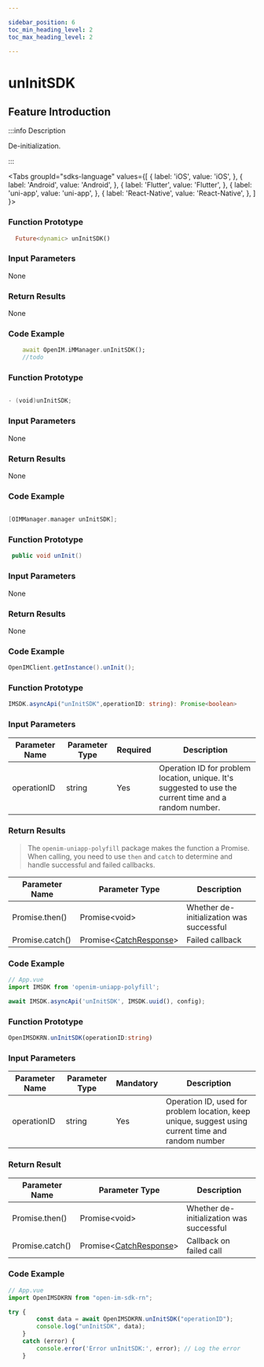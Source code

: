 ```yaml
---

sidebar_position: 6
toc_min_heading_level: 2
toc_max_heading_level: 2

---
```


# unInitSDK

## Feature Introduction

:::info Description

De-initialization.

:::

<Tabs
groupId="sdks-language"
values={[
{ label: 'iOS', value: 'iOS', },
{ label: 'Android', value: 'Android', },
{ label: 'Flutter', value: 'Flutter', },
{ label: 'uni-app', value: 'uni-app', },
{ label: 'React-Native', value: 'React-Native', },
]
}>

<TabItem value="Flutter">

### Function Prototype

```dart showLineNumbers
  Future<dynamic> unInitSDK()
```

### Input Parameters

None

### Return Results

None

### Code Example

```dart showLineNumbers
    await OpenIM.iMManager.unInitSDK();
    //todo
```

</TabItem>

<TabItem value="iOS">

### Function Prototype

```swift showLineNumbers

- (void)unInitSDK;

```

### Input Parameters

None

### Return Results

None

### Code Example

```swift showLineNumbers

[OIMManager.manager unInitSDK];

```

</TabItem>

<TabItem value="Android">

### Function Prototype

```java showLineNumbers
 public void unInit()
```

### Input Parameters

None

### Return Results

None

### Code Example

```java showLineNumbers
OpenIMClient.getInstance().unInit();
```

</TabItem>

<TabItem value="uni-app">

### Function Prototype

```ts showLineNumbers
IMSDK.asyncApi("unInitSDK",operationID: string): Promise<boolean>
```

### Input Parameters

| Parameter Name | Parameter Type  | Required | Description                                       |
| -------------- | --------------- | -------- | ------------------------------------------------- |
| operationID    | string          | Yes      | Operation ID for problem location, unique. It's suggested to use the current time and a random number. |

### Return Results

> The `openim-uniapp-polyfill` package makes the function a Promise. When calling, you need to use `then` and `catch` to determine and handle successful and failed callbacks.

| Parameter Name | Parameter Type                                 | Description       |
| -------------- | ---------------------------------------------- | ----------------- |
| Promise.then() | Promise<void\>                                 | Whether de-initialization was successful |
| Promise.catch() | Promise<[CatchResponse](/class/response.mdx)\> | Failed callback   |

### Code Example

```js showLineNumbers
// App.vue
import IMSDK from 'openim-uniapp-polyfill';

await IMSDK.asyncApi('unInitSDK', IMSDK.uuid(), config);

```

</TabItem>
<TabItem value="React-Native">

### Function Prototype

```ts showLineNumbers
OpenIMSDKRN.unInitSDK(operationID:string)
```

### Input Parameters

| Parameter Name    | Parameter Type                                      | Mandatory | Description                                                   |
| ----------- | --------------------------------------------- | -------- | ------------------------------------------------------- |
| operationID | string                                        | Yes       | Operation ID, used for problem location, keep unique, suggest using current time and random number |

### Return Result

| Parameter Name        | Parameter Type                                                | Description          |
| --------------- | ------------------------------------------------------- | -------------- |
| Promise.then()  | Promise<void\>                                       | Whether de-initialization was successful  |
| Promise.catch() | Promise<[CatchResponse](/class/response.mdx)\> | Callback on failed call   |

### Code Example

```js showLineNumbers
// App.vue
import OpenIMSDKRN from "open-im-sdk-rn";

try {
        const data = await OpenIMSDKRN.unInitSDK("operationID");
        console.log("unInitSDK", data);
    }
    catch (error) {
        console.error('Error unInitSDK:', error); // Log the error
    }
```

</TabItem>
</Tabs>